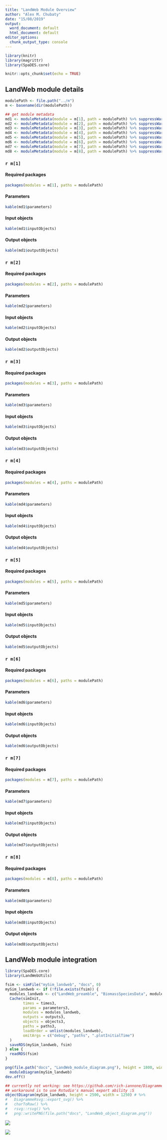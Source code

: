 ```yaml
---
title: "LandWeb Module Overview"
author: "Alex M. Chubaty"
date: "15/08/2019"
output:
  word_document: default
  html_document: default
editor_options:
  chunk_output_type: console
---
```


```r
library(knitr)
library(magrittr)
library(SpaDES.core)

knitr::opts_chunk$set(echo = TRUE)
```

## LandWeb module details

```r
modulePath <- file.path("../m")
m <- basename(dir(modulePath))

## get module metadata
md1 <- moduleMetadata(module = m[1], path = modulePath) %>% suppressWarnings() ## Biomass_regeneration
md2 <- moduleMetadata(module = m[2], path = modulePath) %>% suppressWarnings() ## BiomassSpeciesData
md3 <- moduleMetadata(module = m[3], path = modulePath) %>% suppressWarnings() ## Boreal_LBMRDataPrep
md4 <- moduleMetadata(module = m[4], path = modulePath) %>% suppressWarnings() ## LandMine
md5 <- moduleMetadata(module = m[5], path = modulePath) %>% suppressWarnings() ## LandWeb_output
md6 <- moduleMetadata(module = m[6], path = modulePath) %>% suppressWarnings() ## LandWeb_preamble
md7 <- moduleMetadata(module = m[7], path = modulePath) %>% suppressWarnings() ## LBMR
md8 <- moduleMetadata(module = m[8], path = modulePath) %>% suppressWarnings() ## timeSinceFire
```

### `r m[1]`

#### Required packages

```r
packages(modules = m[1], paths = modulePath)
```

#### Parameters

```r
kable(md1$parameters)
```

#### Input objects

```r
kable(md1$inputObjects)
```

#### Output objects

```r
kable(md1$outputObjects)
```

### `r m[2]`

#### Required packages

```r
packages(modules = m[2], paths = modulePath)
```

#### Parameters

```r
kable(md2$parameters)
```

#### Input objects

```r
kable(md2$inputObjects)
```

#### Output objects

```r
kable(md2$outputObjects)
```

### `r m[3]`

#### Required packages

```r
packages(modules = m[3], paths = modulePath)
```

#### Parameters

```r
kable(md3$parameters)
```

#### Input objects

```r
kable(md3$inputObjects)
```

#### Output objects

```r
kable(md3$outputObjects)
```

### `r m[4]`

#### Required packages

```r
packages(modules = m[4], paths = modulePath)
```

#### Parameters

```r
kable(md4$parameters)
```

#### Input objects

```r
kable(md4$inputObjects)
```

#### Output objects

```r
kable(md4$outputObjects)
```

### `r m[5]`

#### Required packages

```r
packages(modules = m[5], paths = modulePath)
```

#### Parameters

```r
kable(md5$parameters)
```

#### Input objects

```r
kable(md5$inputObjects)
```

#### Output objects

```r
kable(md5$outputObjects)
```

### `r m[6]`

#### Required packages

```r
packages(modules = m[6], paths = modulePath)
```

#### Parameters

```r
kable(md6$parameters)
```

#### Input objects

```r
kable(md6$inputObjects)
```

#### Output objects

```r
kable(md6$outputObjects)
```

### `r m[7]`

#### Required packages

```r
packages(modules = m[7], paths = modulePath)
```

#### Parameters

```r
kable(md7$parameters)
```

#### Input objects

```r
kable(md7$inputObjects)
```

#### Output objects

```r
kable(md7$outputObjects)
```

### `r m[8]`

#### Required packages

```r
packages(modules = m[8], paths = modulePath)
```

#### Parameters

```r
kable(md8$parameters)
```

#### Input objects

```r
kable(md8$inputObjects)
```

#### Output objects

```r
kable(md8$outputObjects)
```

## LandWeb module integration

```r
library(SpaDES.core)
library(LandWebUtils)

fsim <- simFile("mySim_landweb", "docs", 0)
mySim_landweb <- if (!file.exists(fsim)) {
  modules_landweb <- c("LandWeb_preamble", "BiomassSpeciesData", modules3)
  Cache(simInit,
        times = times3,
        params = parameters3,
        modules = modules_landweb,
        outputs = outputs3,
        objects = objects3,
        paths = paths3,
        loadOrder = unlist(modules_landweb),
        omitArgs = c("debug", "paths", ".plotInitialTime")
  )
  saveRDS(mySim_landweb, fsim)
} else {
  readRDS(fsim)
}

png(file.path("docs", "LandWeb_module_diagram.png"), height = 1800, width = 3200)
  moduleDiagram(mySim_landweb)
dev.off()

## currently not working: see https://github.com/rich-iannone/DiagrammeR/issues/207
## workaround is to use Rstudio's manual export ability :S
objectDiagram(mySim_landweb, height = 2500, width = 1250) # %>%
#   DiagrammeRsvg::export_svg() %>%
#   charToRaw() %>%
#   rsvg::rsvg() %>%
#   png::writePNG(file.path("docs", "LandWeb_object_diagram.png"))
```

![](LandWeb_module_diagram.png)

![](LandWeb_object_diagram.png)

